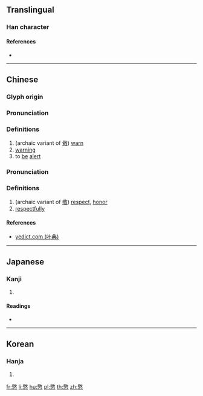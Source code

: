 ==Translingual==

===Han character===
{{Han char|rn=61|rad=心|as=13|sn=17|four=48334|canj=TKP|ids=⿱敬心}}

====References====
* {{Han ref|kx=0404.460|dkj=11308|dj=0745.110|hdz=42349.110|uh=61BC|ud=25020|bh=ECE1|bd=60641}}

----

==Chinese==
{{zh-forms}}

===Glyph origin===
{{Han etym}}

===Pronunciation===
{{zh-pron
|m=jǐng
|c=ging2
|mc=y
|oc=y
|ma=
|cat=v,n
}}

===Definitions===
{{zh-hanzi}}

# (archaic variant of [[儆]]) [[warn]]
# [[warning]]
# to [[be]] [[alert]]

===Pronunciation===
{{zh-pron
|m=jìng
|c=
|ma=
|cat=n,adv
}}

===Definitions===
{{zh-hanzi}}

# (archaic variant of [[敬]]) [[respect]], [[honor]]
# [[respectfully]]

====References====
* [http://yedict.com/htm/61/61BC.htm yedict.com (叶典)]

----

==Japanese==

===Kanji===
{{ja-kanji|grade=|rs=心13}}

# {{defn|lang=ja|sort=心13}}

====Readings====
* {{ja-readings|on=[[けい]] (kei), [[きょう]] (kyō), [[こう]] (kō)|kun=[[つつしむ]] (tsutsushimu)}}

----

==Korean==

===Hanja===
{{ko-hanja|hangeul=[[경]]|eumhun=|rv=gyeong|mr=kyŏng|y=kyeng}}

# {{defn|lang=ko|sort=心13}}

[[fr:憼]]
[[li:憼]]
[[hu:憼]]
[[pl:憼]]
[[th:憼]]
[[zh:憼]]